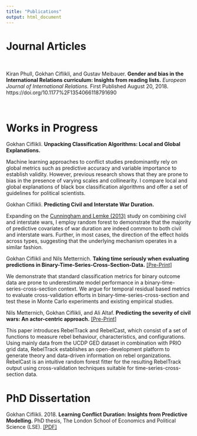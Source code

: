 ```yaml
---
title: "Publications"
output: html_document
---
```


# Journal Articles

\

<div class="profile-details-wrapper">
<div data-badge-popover="left" data-badge-type="donut" data-doi="10.1177/1354066118791690" class="altmetric-embed"></div>
<div class="profile-details">
Kiran Phull, Gokhan Ciflikli, and Gustav Meibauer. __Gender and bias in the International Relations curriculum: Insights from reading lists.__ _European Journal of International Relations._ First Published August 20, 2018. https://doi.org/10.1177%2F1354066118791690
  </div>
</div>

\

# Works in Progress

Gokhan Ciflikli. __Unpacking Classification Algorithms: Local and Global Explanations.__

Machine learning approaches to conflict studies predominantly rely on global metrics such as predictive accuracy and variable importance to establish validity. However, previous research shows that they are prone to bias in the presence of varying scales and collinearity. I compare local and global explanations of black box classification algorithms and offer a set of guidelines for political scientists.

Gokhan Ciflikli. __Predicting Civil and Interstate War Duration.__

Expanding on the [Cunningham and Lemke (2013)](https://www.journals.cambridge.org/abstract_S0020818313000167) study on combining civil and interstate wars, I employ random forest to demonstrate that the majority of predictive covariates of war duration are indeed common to both civil and interstate wars. Further, in most cases, the direction of the effect holds across types, suggesting that the underlying mechanism operates in a similar fashion.

Gokhan Ciflikli and Nils Metternich. __Taking time seriously when evaluating predictions in Binary-Time-Series-Cross-Section-Data.__ [[Pre-Print]](https://osf.io/preprints/socarxiv/tvshu/)

We demonstrate that standard classification metrics for binary outcome data are prone to underestimate model performance in a binary-time-series-cross-section context. We argue for temporal residual based metrics to evaluate cross-validation efforts in binary-time-series-cross-section and test these in Monte Carlo experiments and existing empirical studies.

Nils Metternich, Gokhan Ciflikli, and Ali Altaf. __Predicting the severity of civil wars: An actor-centric approach.__ [[Pre-Print]](https://osf.io/preprints/socarxiv/92y58/)

This paper introduces RebelTrack and RebelCast, which consist of a set of functions to measure rebel behaviour, characteristics, and configurations. Using mainly data from the UCDP GED dataset in combination with PRIO grid data, RebelTrack establishes an open-development platform to generate theory and data-driven information on rebel organizations. RebelCast is an intuitive random forest fitter for the resulting RebelTrack output using cross-validation techniques suitable for time-series-cross-section data.

# PhD Dissertation

Gokhan Ciflikli. 2018. __Learning Conflict Duration: Insights from Predictive Modelling.__ PhD thesis, The London School of Economics and Political Science (LSE). [[PDF]](http://etheses.lse.ac.uk/3873/)
